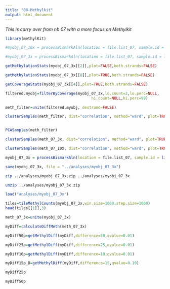 ```yaml
---
title: "08-Methylkit"
output: html_document
---
```


_This is carry over from nb 07 with a more focus on Methylkit_




```r
library(methylKit)
```




```r
#myobj_07_10x = processBismarkAln(location = file.list_07, sample.id = list("1","2","3","4","5","6","7","8"), assembly = "v081", read.context="CpG", mincov=10, treatment = c(0,0,0,0,1,1,1,1))
```

```r
#myobj_07_3x = processBismarkAln(location = file.list_07, sample.id = list("1","2","3","4","5","6","7","8"), assembly = "v081", read.context="CpG", mincov=3, treatment = c(0,0,0,0,1,1,1,1))
```



```r
getMethylationStats(myobj_07_3x[[2]],plot=FALSE,both.strands=FALSE)
```

```r
getMethylationStats(myobj_07_3x[[8]],plot=TRUE,both.strands=FALSE)
```

```r
getCoverageStats(myobj_07_3x[[4]],plot=TRUE,both.strands=FALSE)
```


```r
filtered.myobj=filterByCoverage(myobj_07_3x,lo.count=2,lo.perc=NULL,
                                      hi.count=NULL,hi.perc=99)

meth_filter=unite(filtered.myobj, destrand=FALSE)

clusterSamples(meth_filter, dist="correlation", method="ward", plot=TRUE)


PCASamples(meth_filter)


```






```r
clusterSamples(meth_07_3x, dist="correlation", method="ward", plot=TRUE)
```






```r
clusterSamples(meth_07_10x, dist="correlation", method="ward", plot=TRUE)

```


```r
myobj_07_3x = processBismarkAln(location = file.list_07, sample.id = list("1","2","3","4","5","6","7","8"), assembly = "v081", read.context="CpG", mincov=3, treatment = c(0,0,0,0,1,1,1,1))
```



```r
save(myobj_07_3x, file = "../analyses/myobj_07_3x")

```

```bash
zip ../analyses/myobj_07_3x.zip ../analyses/myobj_07_3x
```


```bash
unzip ../analyses/myobj_07_3x.zip
```


```r
load("analyses/myobj_07_3x")
```




```r
tiles=tileMethylCounts(myobj_07_3x,win.size=1000,step.size=1000)
head(tiles[[1]],3)
```







```r
meth_07_3x=unite(myobj_07_3x)
```


```r
myDiff=calculateDiffMeth(meth_07_3x)

```


```r
myDiff50p=getMethylDiff(myDiff,difference=50,qvalue=0.01)

```



```r
myDiff25p=getMethylDiff(myDiff,difference=25,qvalue=0.01)

```

```r
myDiff10p=getMethylDiff(myDiff,difference=10,qvalue=0.01)

```


```r
myDiff15p_B=getMethylDiff(myDiff,difference=15,qvalue=0.10)

```


```r
myDiff25p
```




```r
myDiff50p

```


